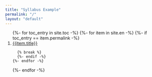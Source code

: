 ```yaml
---
title: "Syllabus Example"
permalink: "/"
layout: "default"
---
```

<ol>
  {%- for toc_entry in site.toc -%}
    {%- for item in site.en -%}
      {%- if toc_entry == item.permalink -%}
  <li><a href="{{item.permalink | relative_url}}">{{item.title}}</a></li>
        {% break %}
      {%- endif -%}
    {%- endfor -%}
  {%- endfor -%}
</ol>
